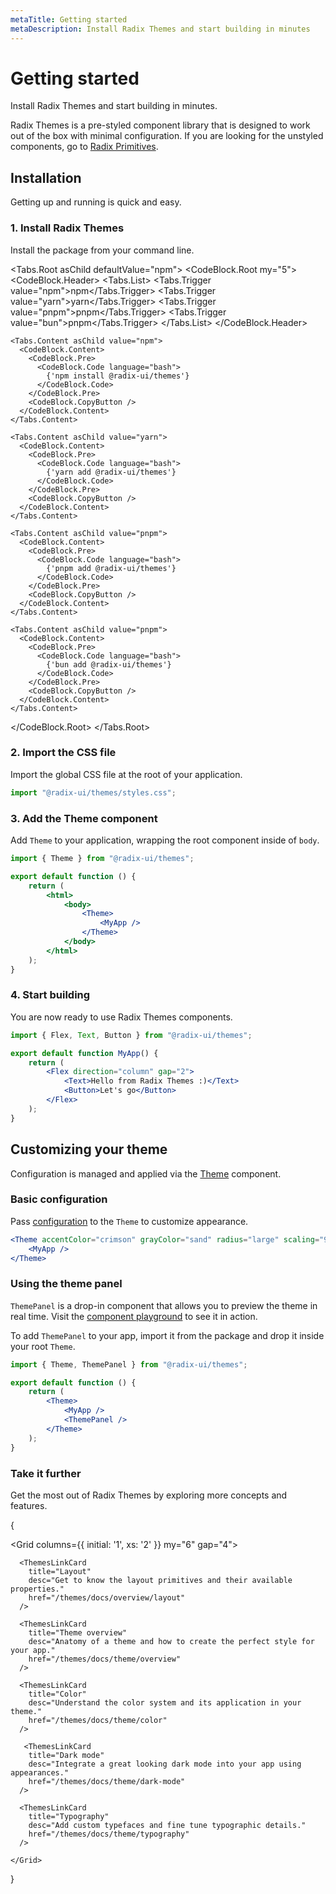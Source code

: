 ```yaml
---
metaTitle: Getting started
metaDescription: Install Radix Themes and start building in minutes
---
```


# Getting started

<Description>Install Radix Themes and start building in minutes.</Description>

Radix Themes is a pre-styled component library that is designed to work out of the box with minimal configuration. If you are looking for the unstyled components, go to [Radix Primitives](/primitives).

## Installation

Getting up and running is quick and easy.

### 1. Install Radix Themes

Install the package from your command line.

<Tabs.Root asChild defaultValue="npm">
  <CodeBlock.Root my="5">
    <CodeBlock.Header>
      <Tabs.List>
        <Tabs.Trigger value="npm">npm</Tabs.Trigger>
        <Tabs.Trigger value="yarn">yarn</Tabs.Trigger>
        <Tabs.Trigger value="pnpm">pnpm</Tabs.Trigger>
        <Tabs.Trigger value="bun">pnpm</Tabs.Trigger>
      </Tabs.List>
    </CodeBlock.Header>

    <Tabs.Content asChild value="npm">
      <CodeBlock.Content>
        <CodeBlock.Pre>
          <CodeBlock.Code language="bash">
            {'npm install @radix-ui/themes'}
          </CodeBlock.Code>
        </CodeBlock.Pre>
        <CodeBlock.CopyButton />
      </CodeBlock.Content>
    </Tabs.Content>

    <Tabs.Content asChild value="yarn">
      <CodeBlock.Content>
        <CodeBlock.Pre>
          <CodeBlock.Code language="bash">
            {'yarn add @radix-ui/themes'}
          </CodeBlock.Code>
        </CodeBlock.Pre>
        <CodeBlock.CopyButton />
      </CodeBlock.Content>
    </Tabs.Content>

    <Tabs.Content asChild value="pnpm">
      <CodeBlock.Content>
        <CodeBlock.Pre>
          <CodeBlock.Code language="bash">
            {'pnpm add @radix-ui/themes'}
          </CodeBlock.Code>
        </CodeBlock.Pre>
        <CodeBlock.CopyButton />
      </CodeBlock.Content>
    </Tabs.Content>
 
    <Tabs.Content asChild value="pnpm">
      <CodeBlock.Content>
        <CodeBlock.Pre>
          <CodeBlock.Code language="bash">
            {'bun add @radix-ui/themes'}
          </CodeBlock.Code>
        </CodeBlock.Pre>
        <CodeBlock.CopyButton />
      </CodeBlock.Content>
    </Tabs.Content>

  </CodeBlock.Root>
</Tabs.Root>

### 2. Import the CSS file

Import the global CSS file at the root of your application.

```ts
import "@radix-ui/themes/styles.css";
```

### 3. Add the Theme component

Add `Theme` to your application, wrapping the root component inside of `body`.

```jsx line=7,9
import { Theme } from "@radix-ui/themes";

export default function () {
	return (
		<html>
			<body>
				<Theme>
					<MyApp />
				</Theme>
			</body>
		</html>
	);
}
```

### 4. Start building

You are now ready to use Radix Themes components.

```jsx
import { Flex, Text, Button } from "@radix-ui/themes";

export default function MyApp() {
	return (
		<Flex direction="column" gap="2">
			<Text>Hello from Radix Themes :)</Text>
			<Button>Let's go</Button>
		</Flex>
	);
}
```

## Customizing your theme

Configuration is managed and applied via the [Theme](/themes/docs/components/theme) component.

### Basic configuration

Pass [configuration](/themes/docs/components/theme) to the `Theme` to customize appearance.

```jsx line=1
<Theme accentColor="crimson" grayColor="sand" radius="large" scaling="95%">
	<MyApp />
</Theme>
```

### Using the theme panel

`ThemePanel` is a drop-in component that allows you to preview the theme in real time. Visit the [component playground](/themes/playground) to see it in action.

To add `ThemePanel` to your app, import it from the package and drop it inside your root `Theme`.

```jsx line=7
import { Theme, ThemePanel } from "@radix-ui/themes";

export default function () {
	return (
		<Theme>
			<MyApp />
			<ThemePanel />
		</Theme>
	);
}
```

### Take it further

Get the most out of Radix Themes by exploring more concepts and features.

{

  <Grid columns={{ initial: '1', xs: '2' }} my="6" gap="4">
      <ThemesLinkCard
        title="Styling"
        desc="Learn how to approach styling and overrides with Radix Themes."
        href="/themes/docs/overview/styling"
      />

      <ThemesLinkCard
        title="Layout"
        desc="Get to know the layout primitives and their available properties."
        href="/themes/docs/overview/layout"
      />

      <ThemesLinkCard
        title="Theme overview"
        desc="Anatomy of a theme and how to create the perfect style for your app."
        href="/themes/docs/theme/overview"
      />

      <ThemesLinkCard
        title="Color"
        desc="Understand the color system and its application in your theme."
        href="/themes/docs/theme/color"
      />

       <ThemesLinkCard
        title="Dark mode"
        desc="Integrate a great looking dark mode into your app using appearances."
        href="/themes/docs/theme/dark-mode"
      />

      <ThemesLinkCard
        title="Typography"
        desc="Add custom typefaces and fine tune typographic details."
        href="/themes/docs/theme/typography"
      />

    </Grid>

}
